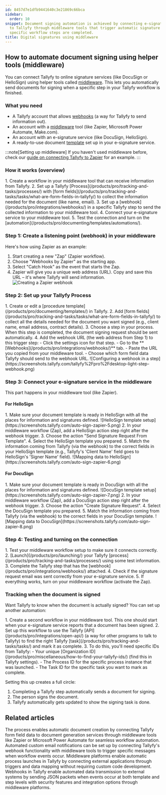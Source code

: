 ```yaml
---
id: 8457d7e1dfb9441640c3e21869c66bca
sidebar:
  order: 10
snippet: Document signing automation is achieved by connecting e-signature services
  to Tallyfy through middleware tools that trigger automatic signature requests when
  specific workflow steps are completed.
title: Digital signatures using middleware
---
```



## How to automate document signing using helper tools (middleware)

You can connect Tallyfy to online signature services (like DocuSign or HelloSign) using helper tools called [middleware](/products/pro/integrations/middleware/). This lets you automatically send documents for signing when a specific step in your Tallyfy workflow is finished.

### What you need
- A Tallyfy account that allows [webhooks](/products/pro/integrations/webhooks/) (a way for Tallyfy to send information out).
- An account with a [middleware](/products/pro/integrations/middleware/) tool (like Zapier, Microsoft Power Automate, Make.com).
- An account with an e-signature service (like DocuSign, HelloSign).
- A ready-to-use document [template](/products/pro/documenting/templates/) set up in your e-signature service.

:::note[Setting up middleware]
If you haven't used middleware before, check our [guide on connecting Tallyfy to Zapier](/products/pro/integrations/middleware/zapier/how-to-connect-your-tallyfy-account-to-zapier/) for an example.
:::

### How it works (overview)
<Steps>
1. Create a workflow in your middleware tool that can receive information from Tallyfy.
2. Set up a Tallyfy [Process](/products/pro/tracking-and-tasks/processes/) with [form fields](/products/pro/tracking-and-tasks/tasks/what-are-form-fields-in-tallyfy/) to collect the information needed for the document (like name, email).
3. Set up a [webhook](/products/pro/integrations/webhooks/) in a specific Tallyfy step to send the collected information to your middleware tool.
4. Connect your e-signature service to your middleware tool.
5. Test the connection and turn on the [automation](/products/pro/documenting/templates/automations/).
</Steps>

### Step 1: Create a listening point (webhook) in your middleware

Here's how using Zapier as an example:
<Steps>
1. Start creating a new "Zap" (Zapier workflow).
2. Choose "Webhooks by Zapier" as the starting app.
3. Select "Catch Hook" as the event that starts the Zap.
4. Zapier will give you a unique web address (URL). Copy and save this URL – it's where Tallyfy will send information.
   ![Creating a Zapier webhook](https://screenshots.tallyfy.com/auto-sign-zapier-1.png)
</Steps>

### Step 2: Set up your Tallyfy Process

<Steps>
1. Create or edit a [procedure template](/products/pro/documenting/templates/) in Tallyfy.
2. Add [form fields](/products/pro/tracking-and-tasks/tasks/what-are-form-fields-in-tallyfy/) to collect all the details needed for the document you want signed (e.g., client name, email address, contract details).
3. Choose a step in your process. When this step is completed, the document signing request should be sent automatically.
4. Add the webhook URL (the web address from Step 1) to this trigger step:
   - Click the settings icon for that step.
   - Go to the **[Webhooks](/products/pro/integrations/webhooks/)** tab.
   - Paste the URL you copied from your middleware tool.
   - Choose which form field data Tallyfy should send to the webhook URL.
   ![Configuring a webhook in a step](https://screenshots.tallyfy.com/tallyfy%2Fpro%2Fdesktop-light-step-webhook.png)
</Steps>

### Step 3: Connect your e-signature service in the middleware

This part happens in your middleware tool (like Zapier).

#### For HelloSign
<Steps>
1. Make sure your document template is ready in HelloSign with all the places for information and signatures defined.
   ![HelloSign template setup](https://screenshots.tallyfy.com/auto-sign-zapier-5.png)
2. In your middleware workflow (Zap), add a HelloSign action step right after the webhook trigger.
3. Choose the action "Send Signature Request From Template".
4. Select the HelloSign template you prepared.
5. Match the information coming from Tallyfy (via the webhook) to the correct fields in your HelloSign template (e.g., Tallyfy's 'Client Name' field goes to HelloSign's 'Signer Name' field).
   ![Mapping data to HelloSign](https://screenshots.tallyfy.com/auto-sign-zapier-6.png)
</Steps>

#### For DocuSign
<Steps>
1. Make sure your document template is ready in DocuSign with all the places for information and signatures defined.
   ![DocuSign template setup](https://screenshots.tallyfy.com/auto-sign-zapier-7.png)
2. In your middleware workflow (Zap), add a DocuSign action step right after the webhook trigger.
3. Choose the action "Create Signature Request".
4. Select the DocuSign template you prepared.
5. Match the information coming from Tallyfy (via the webhook) to the correct fields in your DocuSign template.
   ![Mapping data to DocuSign](https://screenshots.tallyfy.com/auto-sign-zapier-8.png)
</Steps>

### Step 4: Testing and turning on the connection
<Steps>
1. Test your middleware workflow setup to make sure it connects correctly.
2. [Launch](/products/pro/launching/) your Tallyfy [process](/products/pro/tracking-and-tasks/processes/) using some test information.
3. Complete the Tallyfy step that has the [webhook](/products/pro/integrations/webhooks/) attached.
4. Check if the signature request email was sent correctly from your e-signature service.
5. If everything works, turn on your middleware workflow (activate the Zap).
</Steps>

### Tracking when the document is signed

Want Tallyfy to know when the document is actually signed? You can set up another automation:

<Steps>
1. Create a second workflow in your middleware tool. This one should start when your e-signature service reports that a document has been signed.
2. Set up this workflow to use the Tallyfy [API](/products/pro/integrations/open-api/) (a way for other programs to talk to Tallyfy) to find the right Tallyfy [task](/products/pro/tracking-and-tasks/tasks/) and mark it as complete.
3. To do this, you'll need specific IDs from Tallyfy:
   - Your unique [Organization ID](/products/pro/miscellaneous/how-to-find-your-tallyfy-ids/) (find this in Tallyfy settings).
   - The Process ID for the specific process instance that was launched.
   - The Task ID for the specific task you want to mark as complete.
</Steps>

Setting this up creates a full circle:
1. Completing a Tallyfy step automatically sends a document for signing.
2. The person signs the document.
3. Tallyfy automatically gets updated to show the signing task is done.


## Related articles
<CardGrid>
<LinkTitleCard header="<b>Documents > Send data to document creation systems</b>" href="/products/pro/documenting/documents/how-to-generate-documents-from-form-fields/" > The process enables automatic document creation by connecting Tallyfy form field data to document generation services through middleware tools like Zapier or Microsoft Power Automate for seamless workflow automation. </LinkTitleCard>
<LinkTitleCard header="<b>Webhooks > Send emails using webhooks</b>" href="/products/pro/integrations/webhooks/how-can-i-send-emails-using-webhooks-in-tallyfy/" > Automated custom email notifications can be set up by connecting Tallyfy's webhook functionality with middleware tools to trigger specific messages when workflow events occur. </LinkTitleCard>
<LinkTitleCard header="<b>Triggers > Launch via middleware</b>" href="/products/pro/launching/triggers/via-middleware/" > Middleware platforms enable automatic process launches in Tallyfy by connecting external applications through triggers and data mapping without requiring custom code development. </LinkTitleCard>
<LinkTitleCard header="<b>Webhooks > Details about webhooks</b>" href="/products/pro/integrations/webhooks/how-to-set-up-webhooks-in-tallyfy/" > Webhooks in Tallyfy enable automated data transmission to external systems by sending JSON packets when events occur at both template and step levels with security features and integration options through middleware platforms. </LinkTitleCard>
</CardGrid>
